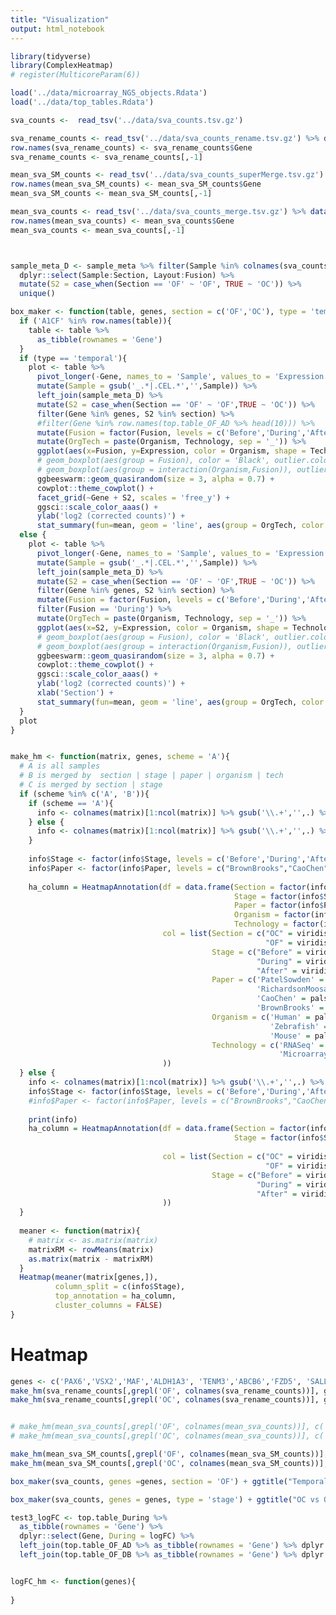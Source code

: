```yaml
---
title: "Visualization"
output: html_notebook
---
```


```r
library(tidyverse)
library(ComplexHeatmap)
# register(MulticoreParam(6))

load('../data/microarray_NGS_objects.Rdata')
load('../data/top_tables.Rdata')

sva_counts <-  read_tsv('../data/sva_counts.tsv.gz')

sva_rename_counts <- read_tsv('../data/sva_counts_rename.tsv.gz') %>% data.frame()
row.names(sva_rename_counts) <- sva_rename_counts$Gene
sva_rename_counts <- sva_rename_counts[,-1]

mean_sva_SM_counts <- read_tsv('../data/sva_counts_superMerge.tsv.gz') %>% data.frame()
row.names(mean_sva_SM_counts) <- mean_sva_SM_counts$Gene
mean_sva_SM_counts <- mean_sva_SM_counts[,-1]

mean_sva_counts <- read_tsv('../data/sva_counts_merge.tsv.gz') %>% data.frame()
row.names(mean_sva_counts) <- mean_sva_counts$Gene
mean_sva_counts <- mean_sva_counts[,-1]



sample_meta_D <- sample_meta %>% filter(Sample %in% colnames(sva_counts)) %>%
  dplyr::select(Sample:Section, Layout:Fusion) %>%
  mutate(S2 = case_when(Section == 'OF' ~ 'OF', TRUE ~ 'OC')) %>%
  unique()

box_maker <- function(table, genes, section = c('OF','OC'), type = 'temporal'){
  if ('A1CF' %in% row.names(table)){
    table <- table %>%
      as_tibble(rownames = 'Gene')
  }
  if (type == 'temporal'){
    plot <- table %>% 
      pivot_longer(-Gene, names_to = 'Sample', values_to = 'Expression') %>%
      mutate(Sample = gsub('_.*|.CEL.*','',Sample)) %>%
      left_join(sample_meta_D) %>%
      mutate(S2 = case_when(Section == 'OF' ~ 'OF',TRUE ~ 'OC')) %>%
      filter(Gene %in% genes, S2 %in% section) %>%
      #filter(Gene %in% row.names(top.table_OF_AD %>% head(10))) %>%
      mutate(Fusion = factor(Fusion, levels = c('Before','During','After'))) %>%
      mutate(OrgTech = paste(Organism, Technology, sep = '_')) %>% 
      ggplot(aes(x=Fusion, y=Expression, color = Organism, shape = Technology)) +
      # geom_boxplot(aes(group = Fusion), color = 'Black', outlier.colour = NA) +
      # geom_boxplot(aes(group = interaction(Organism,Fusion)), outlier.colour = NA) +
      ggbeeswarm::geom_quasirandom(size = 3, alpha = 0.7) +
      cowplot::theme_cowplot() +
      facet_grid(~Gene + S2, scales = 'free_y') +
      ggsci::scale_color_aaas() +
      ylab('log2 (corrected counts)') +
      stat_summary(fun=mean, geom = 'line', aes(group = OrgTech, color = Organism)) }
  else {
    plot <- table %>% 
      pivot_longer(-Gene, names_to = 'Sample', values_to = 'Expression') %>%
      mutate(Sample = gsub('_.*|.CEL.*','',Sample)) %>%
      left_join(sample_meta_D) %>%
      mutate(S2 = case_when(Section == 'OF' ~ 'OF',TRUE ~ 'OC')) %>%
      filter(Gene %in% genes, S2 %in% section) %>%
      mutate(Fusion = factor(Fusion, levels = c('Before','During','After'))) %>%
      filter(Fusion == 'During') %>% 
      mutate(OrgTech = paste(Organism, Technology, sep = '_')) %>% 
      ggplot(aes(x=S2, y=Expression, color = Organism, shape = Technology)) +
      # geom_boxplot(aes(group = Fusion), color = 'Black', outlier.colour = NA) +
      # geom_boxplot(aes(group = interaction(Organism,Fusion)), outlier.colour = NA) +
      ggbeeswarm::geom_quasirandom(size = 3, alpha = 0.7) +
      cowplot::theme_cowplot() +
      ggsci::scale_color_aaas() +
      ylab('log2 (corrected counts)') +
      xlab('Section') +
      stat_summary(fun=mean, geom = 'line', aes(group = OrgTech, color = Organism)) + facet_wrap(~Gene)
  }
  plot
}


make_hm <- function(matrix, genes, scheme = 'A'){
  # A is all samples 
  # B is merged by  section | stage | paper | organism | tech
  # C is merged by section | stage
  if (scheme %in% c('A', 'B')){
    if (scheme == 'A'){
      info <- colnames(matrix)[1:ncol(matrix)] %>% gsub('\\.+','',.) %>% enframe() %>% separate(value, c('Section','Stage','Paper','Organism', 'Technology', 'Sample'), sep = '_')
    } else {
      info <- colnames(matrix)[1:ncol(matrix)] %>% gsub('\\.+','',.) %>% enframe() %>% separate(value, c('Section','Stage','Paper','Organism', 'Technology'), sep = '_')
    }
    
    info$Stage <- factor(info$Stage, levels = c('Before','During','After'))
    info$Paper <- factor(info$Paper, levels = c("BrownBrooks","CaoChen" ,"PatelSowden","RichardsonMoosajee"))
    
    ha_column = HeatmapAnnotation(df = data.frame(Section = factor(info$Section),
                                                  Stage = factor(info$Stage, levels = c('Before','During','After')),
                                                  Paper = factor(info$Paper),
                                                  Organism = factor(info$Organism),
                                                  Technology = factor(info$Technology)),
                                  col = list(Section = c("OC" = viridis::viridis(20)[6] %>% unname(),
                                                         "OF" = viridis::viridis(20)[14] %>% unname()),
                                             Stage = c("Before" = viridis::magma(20)[3] %>% unname(),
                                                       "During" = viridis::magma(20)[7] %>% unname(),
                                                       "After" = viridis::magma(20)[11] %>% unname()),
                                             Paper = c('PatelSowden' = pals::alphabet(26)[1] %>% unname(),
                                                       'RichardsonMoosajee' = pals::alphabet(26)[2] %>% unname(),
                                                       'CaoChen' = pals::alphabet(26)[3] %>% unname(),
                                                       'BrownBrooks' = pals::alphabet(26)[4] %>% unname()),
                                             Organism = c('Human' = pals::alphabet2(26)[1] %>% unname(),
                                                          'Zebrafish' = pals::alphabet2(26)[2] %>% unname(),
                                                          'Mouse' = pals::alphabet2(26)[3] %>% unname()),
                                             Technology = c('RNASeq' = pals::alphabet2(26)[5] %>% unname(),
                                                            'Microarray' = pals::alphabet2(26)[6] %>% unname())
                                  ))
  } else {
    info <- colnames(matrix)[1:ncol(matrix)] %>% gsub('\\.+','',.) %>% enframe() %>% separate(value, c('Section','Stage'), sep = '_')
    info$Stage <- factor(info$Stage, levels = c('Before','During','After'))
    #info$Paper <- factor(info$Paper, levels = c("BrownBrooks","CaoChen" ,"PatelSowden","RichardsonMoosajee"))
    
    print(info)
    ha_column = HeatmapAnnotation(df = data.frame(Section = factor(info$Section),
                                                  Stage = factor(info$Stage, levels = c('Before','During','After'))),
                                  
                                  col = list(Section = c("OC" = viridis::viridis(20)[6] %>% unname(),
                                                         "OF" = viridis::viridis(20)[14] %>% unname()),
                                             Stage = c("Before" = viridis::magma(20)[3] %>% unname(),
                                                       "During" = viridis::magma(20)[7] %>% unname(),
                                                       "After" = viridis::magma(20)[11] %>% unname())
                                  ))
  }
  
  meaner <- function(matrix){
    # matrix <- as.matrix(matrix)
    matrixRM <- rowMeans(matrix)
    as.matrix(matrix - matrixRM)
  }
  Heatmap(meaner(matrix[genes,]), 
          column_split = c(info$Stage),
          top_annotation = ha_column,
          cluster_columns = FALSE)
}

```


# Heatmap

```r
genes <- c('PAX6','VSX2','MAF','ALDH1A3', 'TENM3','ABCB6','FZD5', 'SALL2', 'RAX','CRYAA','IPO13')
make_hm(sva_rename_counts[,grepl('OF', colnames(sva_rename_counts))], genes, scheme = 'A') 
make_hm(sva_rename_counts[,grepl('OC', colnames(sva_rename_counts))], genes, scheme = 'A')


# make_hm(mean_sva_counts[,grepl('OF', colnames(mean_sva_counts))], c('TBX5','VAX2','ALDH1A2', 'ALDH1A3', 'FOXC1','NTN1'), scheme = 'B') 
# make_hm(mean_sva_counts[,grepl('OC', colnames(mean_sva_counts))], c('TBX5','VAX2','ALDH1A2', 'ALDH1A3', 'FOXC1','NTN1'), scheme = 'B')

make_hm(mean_sva_SM_counts[,grepl('OF', colnames(mean_sva_SM_counts))], genes, scheme = 'C') 
make_hm(mean_sva_SM_counts[,grepl('OC', colnames(mean_sva_SM_counts))], genes, scheme = 'C')
```

```r
box_maker(sva_counts, genes =genes, section = 'OF') + ggtitle("Temporal, by Section")
```

```r
box_maker(sva_counts, genes = genes, type = 'stage') + ggtitle("OC vs OF, During Fusion")
```

```r
test3_logFC <- top.table_During %>% 
  as_tibble(rownames = 'Gene') %>% 
  dplyr::select(Gene, During = logFC) %>% 
  left_join(top.table_OF_AD %>% as_tibble(rownames = 'Gene') %>% dplyr::select(Gene, AD=logFC)) %>% 
  left_join(top.table_OF_DB %>% as_tibble(rownames = 'Gene') %>% dplyr::select(Gene, DB=logFC))


logFC_hm <- function(genes){
  
}
```
